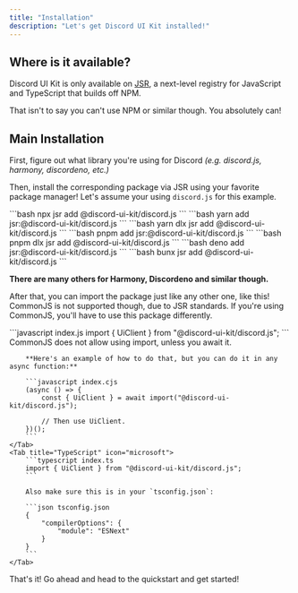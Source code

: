 ```yaml
---
title: "Installation"
description: "Let's get Discord UI Kit installed!"
---
```


## Where is it available?

Discord UI Kit is only available on [JSR](https://jsr.io), a next-level registry for JavaScript and TypeScript that builds off NPM.

That isn't to say you can't use NPM or similar though. You absolutely can!

## Main Installation

First, figure out what library you're using for Discord
_(e.g. discord.js, harmony, discordeno, etc.)_

Then, install the corresponding package via JSR using your favorite package manager! Let's assume your using `discord.js` for this example.

<Tabs>
    <Tab title="NPM" icon="npm">
    ```bash
    npx jsr add @discord-ui-kit/discord.js
    ```
    </Tab>
    <Tab title="Yarn (modern, 4.9+)" icon="yarn">
        ```bash
        yarn add jsr:@discord-ui-kit/discord.js
        ```
    </Tab>
    <Tab title="Yarn (before 4.9)" icon="yarn">
        ```bash
        yarn dlx jsr add @discord-ui-kit/discord.js
        ```
    </Tab>
    <Tab title="PNPM (modern, 10.9+)">
        ```bash
        pnpm add jsr:@discord-ui-kit/discord.js
        ```
    </Tab>
    <Tab title="PNPM (before 10.9)">
        ```bash
        pnpm dlx jsr add @discord-ui-kit/discord.js
        ```
    </Tab>
    <Tab title="Deno">
        ```bash
        deno add jsr:@discord-ui-kit/discord.js
        ```
    </Tab>
    <Tab title="Bun">
        ```bash
        bunx jsr add @discord-ui-kit/discord.js
        ```
    </Tab>
</Tabs>

**There are many others for Harmony, Discordeno and similar though.**

After that, you can import the package just like any other one, like this! CommonJS is not supported though, due to JSR standards. If you're using CommonJS, you'll have to use this package differently.

<Tabs>
    <Tab title="JavaScript (ESM)" icon="js">
        ```javascript index.js
        import { UiClient } from "@discord-ui-kit/discord.js";
        ```
    </Tab>
    <Tab title="JavaScript (CommonJS) (Not Recommended!)" icon="js">
        CommonJS does not allow using import, unless you await it.
        
        **Here's an example of how to do that, but you can do it in any async function:**

        ```javascript index.cjs
        (async () => {
            const { UiClient } = await import("@discord-ui-kit/discord.js");

            // Then use UiClient.
        })();
        ```
    </Tab>
    <Tab title="TypeScript" icon="microsoft">
        ```typescript index.ts
        import { UiClient } from "@discord-ui-kit/discord.js";
        ```

        Also make sure this is in your `tsconfig.json`:

        ```json tsconfig.json
        {
            "compilerOptions": {
                "module": "ESNext"
            }
        }
        ```
    </Tab>
</Tabs>

That's it! Go ahead and head to the quickstart and get started!
